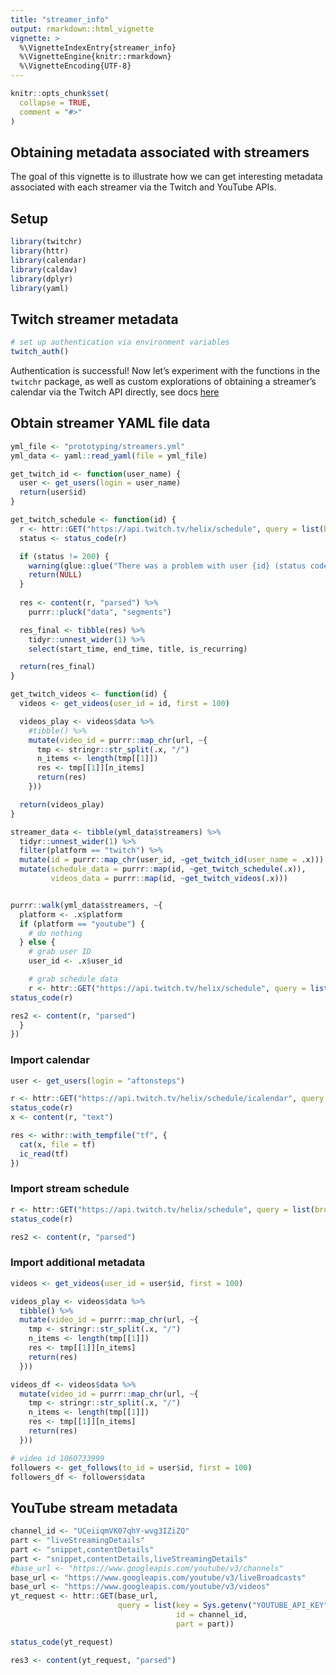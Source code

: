 ```yaml
---
title: "streamer_info"
output: rmarkdown::html_vignette
vignette: >
  %\VignetteIndexEntry{streamer_info}
  %\VignetteEngine{knitr::rmarkdown}
  %\VignetteEncoding{UTF-8}
---
```


```r
knitr::opts_chunk$set(
  collapse = TRUE,
  comment = "#>"
)
```

## Obtaining metadata associated with streamers

The goal of this vignette is to illustrate how we can get interesting metadata associated with each streamer via the Twitch and YouTube APIs. 

## Setup

```r
library(twitchr)
library(httr)
library(calendar)
library(caldav)
library(dplyr)
library(yaml)
```

## Twitch streamer metadata

```r
# set up authentication via environment variables
twitch_auth()
```

Authentication is successful!  Now let's experiment with the functions in the `twitchr` package, as well as custom explorations of obtaining a streamer's calendar via the Twitch API directly, see docs [here](https://dev.twitch.tv/docs/api/reference/#get-channel-icalendar)


## Obtain streamer YAML file data

```r
yml_file <- "prototyping/streamers.yml"
yml_data <- yaml::read_yaml(file = yml_file)

get_twitch_id <- function(user_name) {
  user <- get_users(login = user_name)
  return(user$id)
}

get_twitch_schedule <- function(id) {
  r <- httr::GET("https://api.twitch.tv/helix/schedule", query = list(broadcaster_id = id))
  status <- status_code(r)

  if (status != 200) {
    warning(glue::glue("There was a problem with user {id} (status code {status})"))
    return(NULL)
  }
  
  res <- content(r, "parsed") %>%
    purrr::pluck("data", "segments")

  res_final <- tibble(res) %>%
    tidyr::unnest_wider(1) %>%
    select(start_time, end_time, title, is_recurring)

  return(res_final)
}

get_twitch_videos <- function(id) {
  videos <- get_videos(user_id = id, first = 100) 

  videos_play <- videos$data %>%
    #tibble() %>%
    mutate(video_id = purrr::map_chr(url, ~{
      tmp <- stringr::str_split(.x, "/")
      n_items <- length(tmp[[1]])
      res <- tmp[[1]][n_items]
      return(res)
    }))

  return(videos_play)
}

streamer_data <- tibble(yml_data$streamers) %>%
  tidyr::unnest_wider(1) %>%
  filter(platform == "twitch") %>%
  mutate(id = purrr::map_chr(user_id, ~get_twitch_id(user_name = .x))) %>%
  mutate(schedule_data = purrr::map(id, ~get_twitch_schedule(.x)),
         videos_data = purrr::map(id, ~get_twitch_videos(.x)))


purrr::walk(yml_data$streamers, ~{
  platform <- .x$platform
  if (platform == "youtube") {
    # do nothing
  } else {
    # grab user ID
    user_id <- .x$user_id

    # grab schedule data
    r <- httr::GET("https://api.twitch.tv/helix/schedule", query = list(broadcaster_id = user$id))
status_code(r)

res2 <- content(r, "parsed")
  }
})

```
### Import calendar

```r

user <- get_users(login = "aftonsteps")

r <- httr::GET("https://api.twitch.tv/helix/schedule/icalendar", query = list(broadcaster_id = user$id))
status_code(r)
x <- content(r, "text")

res <- withr::with_tempfile("tf", {
  cat(x, file = tf)
  ic_read(tf)
})
```

### Import stream schedule

```r
r <- httr::GET("https://api.twitch.tv/helix/schedule", query = list(broadcaster_id = user$id))
status_code(r)

res2 <- content(r, "parsed")
```

### Import additional metadata

```r
videos <- get_videos(user_id = user$id, first = 100) 

videos_play <- videos$data %>%
  tibble() %>%
  mutate(video_id = purrr::map_chr(url, ~{
    tmp <- stringr::str_split(.x, "/")
    n_items <- length(tmp[[1]])
    res <- tmp[[1]][n_items]
    return(res)
  }))

videos_df <- videos$data %>%
  mutate(video_id = purrr::map_chr(url, ~{
    tmp <- stringr::str_split(.x, "/")
    n_items <- length(tmp[[1]])
    res <- tmp[[1]][n_items]
    return(res)
  }))

# video id 1060733999
followers <- get_follows(to_id = user$id, first = 100)
followers_df <- followers$data

```

## YouTube stream metadata

```r
channel_id <- "UCeiiqmVK07qhY-wvg3IZiZQ"
part <- "liveStreamingDetails"
part <- "snippet,contentDetails"
part <- "snippet,contentDetails,liveStreamingDetails"
#base_url <- "https://www.googleapis.com/youtube/v3/channels"
base_url <- "https://www.googleapis.com/youtube/v3/liveBroadcasts"
base_url <- "https://www.googleapis.com/youtube/v3/videos"
yt_request <- httr::GET(base_url,
                        query = list(key = Sys.getenv("YOUTUBE_API_KEY"),
                                     id = channel_id,
                                     part = part))

status_code(yt_request)

res3 <- content(yt_request, "parsed")
```